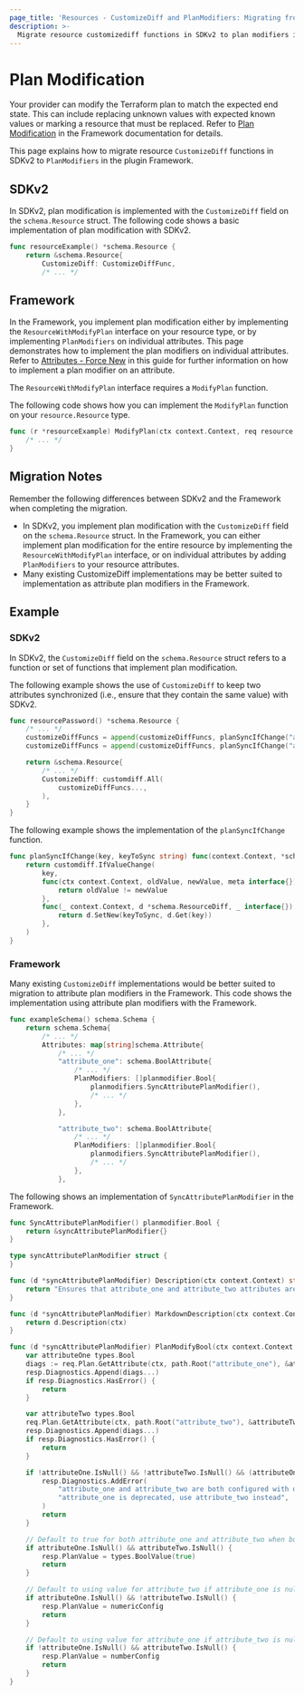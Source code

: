 ```yaml
---
page_title: 'Resources - CustomizeDiff and PlanModifiers: Migrating from SDKv2 to the Framework'
description: >-
  Migrate resource customizediff functions in SDKv2 to plan modifiers in the plugin Framework.
---
```


# Plan Modification

Your provider can modify the Terraform plan to match the expected end state. This can include replacing unknown values
with expected known values or marking a resource that must be replaced. Refer to
[Plan Modification](/terraform/plugin/framework/resources/plan-modification) in the Framework documentation for details.

This page explains how to migrate resource `CustomizeDiff` functions in SDKv2 to `PlanModifiers` in the plugin
Framework.

## SDKv2
In SDKv2, plan modification is implemented with the `CustomizeDiff` field on the `schema.Resource` struct. The following
code shows a basic implementation of plan modification with SDKv2.

```go
func resourceExample() *schema.Resource {
    return &schema.Resource{
        CustomizeDiff: CustomizeDiffFunc,
        /* ... */
```

## Framework

In the Framework, you implement plan modification either by implementing the  `ResourceWithModifyPlan` interface on your
resource type, or by implementing `PlanModifiers` on individual attributes. This page demonstrates how to implement the
plan modifiers on individual attributes. Refer to
[Attributes - Force New](/terraform/plugin/framework/migrating/attributes-blocks/force-new) in this guide for further information on how
to implement a plan modifier on an attribute.

The `ResourceWithModifyPlan` interface requires a `ModifyPlan` function.

The following code shows how you can implement the `ModifyPlan` function on your `resource.Resource` type.

```go
func (r *resourceExample) ModifyPlan(ctx context.Context, req resource.ModifyPlanRequest, resp *resource.ModifyPlanResponse) {
    /* ... */
}
```
## Migration Notes
Remember the following differences between SDKv2 and the Framework when completing the migration.

- In SDKv2, you implement plan modification with the `CustomizeDiff` field on the `schema.Resource` struct. In the
Framework, you can either implement plan modification for the entire resource by implementing the
`ResourceWithModifyPlan` interface, or on individual attributes by adding `PlanModifiers` to your resource attributes.
- Many existing CustomizeDiff implementations may be better suited to implementation as attribute plan modifiers in the
Framework.

## Example

### SDKv2

In SDKv2, the `CustomizeDiff` field on the `schema.Resource` struct refers to a function or set of functions that
implement plan modification.

The following example shows the use of `CustomizeDiff` to keep two attributes
synchronized (i.e., ensure that they contain the same value) with SDKv2.

```go
func resourcePassword() *schema.Resource {
    /* ... */
    customizeDiffFuncs = append(customizeDiffFuncs, planSyncIfChange("attribute_one", "attribute_two"))
    customizeDiffFuncs = append(customizeDiffFuncs, planSyncIfChange("attribute_two", "attribute_one"))

    return &schema.Resource{
        /* ... */
        CustomizeDiff: customdiff.All(
            customizeDiffFuncs...,
        ),
    }
}
```

The following example shows the implementation of the `planSyncIfChange` function.

```go
func planSyncIfChange(key, keyToSync string) func(context.Context, *schema.ResourceDiff, interface{}) error {
    return customdiff.IfValueChange(
        key,
        func(ctx context.Context, oldValue, newValue, meta interface{}) bool {
            return oldValue != newValue
        },
        func(_ context.Context, d *schema.ResourceDiff, _ interface{}) error {
            return d.SetNew(keyToSync, d.Get(key))
        },
    )
}
```

### Framework

Many existing `CustomizeDiff` implementations would be better suited to migration to attribute plan modifiers in the
Framework. This code shows the implementation using attribute plan modifiers with the Framework.

```go
func exampleSchema() schema.Schema {
    return schema.Schema{
        /* ... */
        Attributes: map[string]schema.Attribute{
            /* ... */
            "attribute_one": schema.BoolAttribute{
                /* ... */
                PlanModifiers: []planmodifier.Bool{
                    planmodifiers.SyncAttributePlanModifier(),
                    /* ... */
                },
            },

            "attribute_two": schema.BoolAttribute{
                /* ... */
                PlanModifiers: []planmodifier.Bool{
                    planmodifiers.SyncAttributePlanModifier(),
                    /* ... */
                },
            },
```

The following shows an implementation of `SyncAttributePlanModifier` in the Framework.

```go
func SyncAttributePlanModifier() planmodifier.Bool {
    return &syncAttributePlanModifier{}
}

type syncAttributePlanModifier struct {
}

func (d *syncAttributePlanModifier) Description(ctx context.Context) string {
    return "Ensures that attribute_one and attribute_two attributes are kept synchronised."
}

func (d *syncAttributePlanModifier) MarkdownDescription(ctx context.Context) string {
    return d.Description(ctx)
}

func (d *syncAttributePlanModifier) PlanModifyBool(ctx context.Context, req planmodifier.BoolRequest, resp *planmodifier.BoolResponse) {
    var attributeOne types.Bool
    diags := req.Plan.GetAttribute(ctx, path.Root("attribute_one"), &attributeOne)
    resp.Diagnostics.Append(diags...)
    if resp.Diagnostics.HasError() {
        return
    }

    var attributeTwo types.Bool
    req.Plan.GetAttribute(ctx, path.Root("attribute_two"), &attributeTwo)
    resp.Diagnostics.Append(diags...)
    if resp.Diagnostics.HasError() {
        return
    }

	if !attributeOne.IsNull() && !attributeTwo.IsNull() && (attributeOne.ValueBool() != attributeTwo.ValueBool()) {
		resp.Diagnostics.AddError(
			"attribute_one and attribute_two are both configured with different values",
			"attribute_one is deprecated, use attribute_two instead",
		)
		return
	}

    // Default to true for both attribute_one and attribute_two when both are null.
    if attributeOne.IsNull() && attributeTwo.IsNull() {
        resp.PlanValue = types.BoolValue(true)
        return
    }

    // Default to using value for attribute_two if attribute_one is null
    if attributeOne.IsNull() && !attributeTwo.IsNull() {
        resp.PlanValue = numericConfig
        return
    }

    // Default to using value for attribute_one if attribute_two is null
    if !attributeOne.IsNull() && attributeTwo.IsNull() {
        resp.PlanValue = numberConfig
        return
    }
}
```
